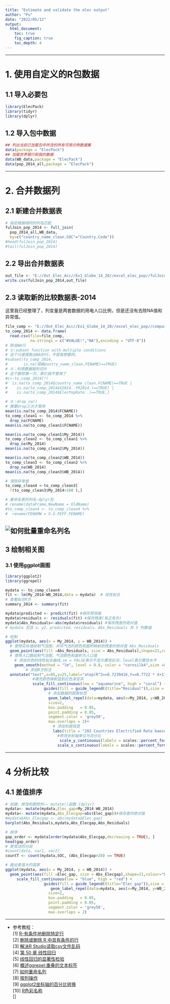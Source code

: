 ```yaml
---
title: "Estimate and validate the elec output"
author: "Pu"
date: "2022/05/12"
output: 
  html_document:
    toc: true
    fig_caption: true
    toc_depth: 4
---
```



---

# 1. 使用自定义的R包数据

## 1.1 导入必要包

```r
library(ElecPack)
library(tidyr)
library(dplyr)
```

## 1.2 导入包中数据


```r
## 列出当前已加载包中所含的所有可用示例数据集
data(package = "ElecPack")
## 加载世界银行和我的数据
data(WB_data,package = "ElecPack")
data(pop_2014_all,package = "ElecPack")
```

---

# 2. 合并数据列

## 2.1 新建合并数据表

```r
# 指定根据相同的列名匹配
fulJoin_pop_2014 <- full_join(
  pop_2014_all,WB_data,
  by=c("country_name_clean.SOC"="Country.Code")) 
#head(fulJoin_pop_2014)
#tail(fulJoin_pop_2014)

```

## 2.2 导出合并数据表
```R
out_file <- "E://Out_Elec_Acc//Ex1_Globe_14_20//excel_elec_pop//fulJoin_pop_2014.csv"
write.csv(fulJoin_pop_2014,out_file)
```

## 2.3 读取新的比较数据表-2014
这里我已经整理了，列变量是两套数据的用电人口比例，但是还没有去除NA值和异常值。
```R
file_comp <- "E://Out_Elec_Acc//Ex1_Globe_14_20//excel_elec_pop//compare_2014.csv"
to_comp_2014 <- data.frame(
  read.csv(file=file_comp,
           na.strings = c("#VALUE!","NA"),encoding = "UTF-8"))
# 除去NA行
# ①:subset function with multiple conditions
# 这个只是提取出NA的行，不是我想要的。
#subset(to_comp_2014,
#       is.na(锘縞ountry_name_clean.FENAME)==TRUE)
# ②：利用数据框的切片
# 这个删除第一次，索引就不管用了
#c<-to_comp_2014[!(
#  is.na(to_comp_2014$country_name_clean.FCNAME)==TRUE |
#    is.na(to_comp_2014$X2014..YR2014.)==TRUE) |
#    is.na(to_comp_2014$ElecPopRate..)==TRUE,]

# ③：drop_na()
# 需要drop三次才管用
mean(is.na(to_comp_2014$FCNAME))
to_comp_clean1 <- to_comp_2014 %>%
  drop_na(FCNAME)
mean(is.na(to_comp_clean1$FCNAME))

mean(is.na(to_comp_clean1$My_2014))
to_comp_clean2 <- to_comp_clean1 %>%
  drop_na(My_2014)
mean(is.na(to_comp_clean2$My_2014))

mean(is.na(to_comp_clean2$WB_2014))
to_comp_clean3 <- to_comp_clean2 %>%
  drop_na(WB_2014)
mean(is.na(to_comp_clean3$WB_2014))

# 清除异常值
to_comp_clean4 <-to_comp_clean3[
  !(to_comp_clean3$My_2014>100 ),]

# 重命名表的列名-dplyr包
# rename(dataFrame,NewName = OldName)
#to_comp_clean4 <- to_comp_clean4 %>%
#  rename(FENAMW = X.U.FEFF.FENAME)
```
![如何批量重命名列名](https://www.marsja.se/wp-content/uploads/2020/12/renaming_columns_in_R_dplyr.jpg "图片title")   
---

## 3 绘制相关图

### 3.1 使用ggplot画图

```R
library(ggplot2)
library(ggrepel)

mydata <- to_comp_clean4
fit <- lm(My_2014~WB_2014,data = mydata)  # 线性拟合
# 查看拟合R方
summary_2014 <- summary(fit)

mydata$predicted <- predict(fit) #保存预测值
mydata$residuals <- residuals(fit) #保存残差(有正有负)
mydata$Abs_Residuals<-abs(mydata$residuals) #保存残差的绝对值
# mydata 包含 x、y2、predicted、residuals、Abs_Residuals 共 5 列数值

# 绘制
ggplot(mydata, aes(x = My_2014, y = WB_2014)) +
  # 使用实际值绘制气泡图，并将气泡的颜色和面积映射到残差的绝对值 Abs_Residuals
  geom_point(aes(fill =Abs_Residuals, size = Abs_Residuals),shape=21,colour="black") +
  # 使用人口数绘制气泡图，气泡颜色和面积为人口值
    # 添加灰色的线性拟合曲线,se = FALSE表示不显示置信区间，level表示置信水平
    geom_smooth(method = "lm", level = 0.8, color = "cornsilk4",size =0.5) + 
         # 添加R方标注
  annotate("text",x=85,y=25,label="atop(R^2==0.7239416,Y==0.7722 * X+11.2056)",fontface = "bold",parse=TRUE,size = 3,colour = "brown1")+
            #填充颜色映射蓝到红色渐变系
            scale_fill_continuous(low = "aquamarine", high = "coral") + 
                 guides(fill = guide_legend((title="Residual")),size = guide_legend((title="Residual"))) +
                   # 添加数据的国家标签
                   geom_label_repel(data=mydata, aes(x=My_2014, y=WB_2014, label = SOC,fontface = "bold"),
                   size=2,
                   box.padding   = 0.05, 
                   point.padding = 0.05,
                   segment.color = 'grey50',
                   max.overlaps = 2)+
                     # 添加标题信息
                     labs(title = "202 Countries Electrified Rate baesd on median_pop")+
                       #修改坐标轴单位为百分比
                        scale_y_continuous(labels = scales::percent_format(scale = 1))+
                       scale_x_continuous(labels = scales::percent_format(scale = 1))
```

---

# 4 分析比较
## 4.1 差值排序
```R
# 创建、修改和删除列—— mutate()函数 {dplyr}
mydata<- mutate(mydata,Elec_gap=My_2014-WB_2014)
mydata<- mutate(mydata,Abs_Elecgap=abs(Elec_gap))#保存差的绝对值
#mydata$Abs_Elecgap <- abs(mydata$Elec_gap) 
barplot(Abs_Residuals,mydata,Abs_Elecgap,Abs_Residuals)

# 排序
gap_order <- mydata[order(mydata$Abs_Elecgap,decreasing = TRUE), ]
head(gap_order)
# 更简洁的分组
#count(data, var1, var2)
countT <- count(mydata,SOC, (Abs_Elecgap>20) == TRUE)

# 画出差值大的国家
ggplot(mydata, aes(x = My_2014, y = WB_2014)) +
  geom_point(aes(fill =Elec_gap, size = Abs_Elecgap),shape=21,colour="black")+
     scale_fill_continuous(low = "blue", high = "red") + 
                 guides(fill = guide_legend((title="Elec_gap")),size = guide_legend((title="Elec_gap")))+
                    geom_label_repel(data=mydata, aes(x=My_2014, y=WB_2014, label = SOC,fontface = "bold"),
                   size=2,
                   box.padding   = 0.05, 
                   point.padding = 0.05,
                   segment.color = 'grey50',
                   max.overlaps = 2)
```




---

* 参考教程：  
[1] [R-有条件地删除特定行](https://www.programmingr.com/examples/remove-na-rows-in-r/ "删除特定行")  
[2] [删除或删除 R 中具有条件的行](https://www.datasciencemadesimple.com/delete-or-drop-rows-in-r-with-conditions-2/ )  
[3] [解决R Studio读取csv文件乱码](https://blog.csdn.net/weixin_40501747/article/details/80207295)  
[4] [第 50 章 线性回归](https://bookdown.org/wangminjie/R4DS/tidystats-lm.html)  
[5] [线性回归的显著性检验](http://www.r-tutor.com/elementary-statistics/simple-linear-regression/significance-test-linear-regression)  
[6] [概述ggrepel:重叠的文本标签](https://ggrepel.slowkow.com/articles/examples.html)    
[7] [如何重命名列](https://www.marsja.se/how-to-rename-column-or-columns-in-r-with-dplyr/)  
[8] [按列操作](https://dplyr.tidyverse.org/articles/colwise.html)  
[9] [ggplot2坐标轴的百分比转换](https://thomasadventure.blog/zh/posts/ggplot2-percentage-scale/)  
[10] [R色彩名称](https://r-graph-gallery.com/42-colors-names.html)  
[]
